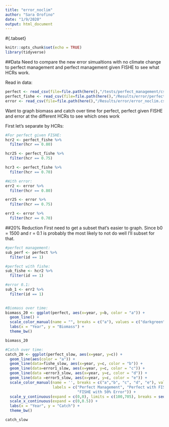```yaml
---
title: "error_noclim"
author: "Sara Orofino"
date: "1/9/2020"
output: html_document
---
```

#{.tabset}
```r
knitr::opts_chunk$set(echo = TRUE)
library(tidyverse)
```

##Data
Need to compare the new error simualtions with no climate change to perfect management and perfect management given FISHE to see what HCRs work.

Read in data:
```r
perfect <- read_csv(file=file.path(here(),"/tests/perfect_management/csv_results/perfect_noclim.csv"))
perfect_fishe <- read_csv(file=file.path(here(),"/Results/error/perfect_fishe_noclim.csv"))
error <- read_csv(file=file.path(here(),"/Results/error/error_noclim.csv"))
```

Want to graph biomass and catch over time for perfect, perfect given FISHE and error at the different HCRs to see which ones work

First let's separate by HCRs:
```r
#For perfect given FISHE:
hcr2 <- perfect_fishe %>% 
  filter(hcr == 0.80)

hcr25 <- perfect_fishe %>% 
  filter(hcr == 0.75)

hcr3 <- perfect_fishe %>% 
  filter(hcr == 0.70)

#With error:
err2 <- error %>% 
  filter(hcr == 0.80)

err25 <- error %>% 
  filter(hcr == 0.75)

err3 <- error %>% 
  filter(hcr == 0.70)
```

##20% Reduction
First need to get a subset that's easier to graph. Since b0 = 1500 and r = 0.1 is probably the most likely to not do well I'll subset for that.
```r
#perfect management:
sub_perf <- perfect %>%
  filter(id == 1)

#perfect with fishe:
sub_fishe <- hcr2 %>%
  filter(id == 1)

#error 0.1:
sub_1 <- err2 %>% 
  filter(id == 1)
  
```


```r

#Biomass over time:
biomass_20 <- ggplot(perfect, aes(x=year, y=b, color = "a")) +
  geom_line() +
  scale_color_manual(name = "", breaks = c("a"), values = c("darkgreen"), labels = c("Perfect Management")) +
  labs(x = "Year", y = "Biomass") +
  theme_bw()

biomass_20

#Catch over time:
catch_20 <- ggplot(perfect_slow, aes(x=year, y=c)) + 
  geom_line(aes(color = "a")) +
  geom_line(data=fishe_slow, aes(x=year, y=c, color = "b")) +
  geom_line(data=error1_slow, aes(x=year, y=c, color = "c")) +
  geom_line(data =error3_slow, aes(x=year, y=c, color = "d")) +
  geom_line(data =error5_slow, aes(x=year, y=c, color = "e")) +  
  scale_color_manual(name = '', breaks = c("a","b", "c", "d", "e"), values = c('darkgreen', 'navy','firebrick4', 'firebrick4', 'firebrick4'),
                     labels = c("Perfect Management", "Perfect with FISHE", "FISHE with 10% Error", "FISHE with 30% Error",
                                "FISHE with 50% Error")) +
  scale_y_continuous(expand = c(0,0), limits = c(100,705), breaks = seq(100,700,100)) +
  scale_x_continuous(expand = c(0,0.5)) + 
  labs(x = "Year", y = "Catch") + 
  theme_bw()

catch_slow

```

